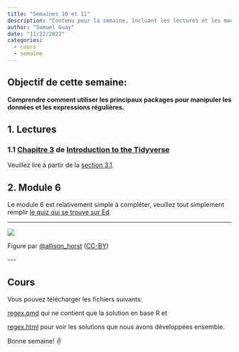 ```yaml
---
title: "Semaines 10 et 11"
description: "Contenu pour la semaine, incluant les lectures et les modules"
author: "Samuel Guay"
date: "11/22/2022"
categories:
  - cours
  - semaine
---
```


## **Objectif de cette semaine**:

**Comprendre comment utiliser les principaux packages pour manipuler les
données et les expressions régulières.**

## 1. Lectures

### 1.1 [Chapitre 3](https://jhudatascience.org/tidyversecourse/wrangle-data.html#about-this-course-2) de [**Introduction to the Tidyverse**](https://jhudatascience.org/tidyversecourse/wrangle-data.html#about-this-course-2)

Veuillez lire à partir de la [section
3.1](https://jhudatascience.org/tidyversecourse/wrangle-data.html#about-this-course-2).

## 2. Module 6

Le module 6 est relativement simple à compléter, veuillez tout simplement
remplir [le quiz qui se trouve sur
Ed](https://edstem.org/us/courses/6933/lessons/24564/slides/140249).

-------------------------------------------------------------------------------

![](/assets/img/str_squish.png){fig-alt="An illustration of four fuzzy monsters squishing together a string containing the words “a cat” with excess whitespace at the ends and between the words, showing those excess whitespaces being eject as they squish the ends together. Text read “stringr::str_squish(): remove leading, trailing & repeated interior whitespace from strings.”"}

Figure par [\@allison_horst](https://twitter.com/allison_horst)
([CC-BY](https://creativecommons.org/licenses/by/4.0/))

\-\--

## Cours

Vous pouvez télécharger les fichiers suivants:

[regex.qmd](/assets/fichiers/_regex.qmd) qui ne contient que la solution en
base R et

[regex.html](/assets/fichiers/regex.html) pour voir les solutions que nous
avons développées ensemble.

Bonne semaine! ✌️
